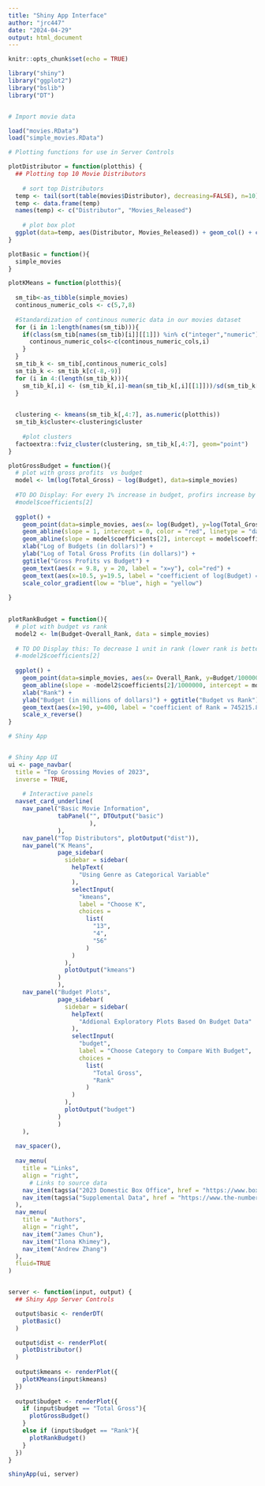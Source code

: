 ```yaml
---
title: "Shiny App Interface"
author: "jrc447"
date: "2024-04-29"
output: html_document
---
```


```r
knitr::opts_chunk$set(echo = TRUE)
```

```r
library("shiny")
library("ggplot2")
library("bslib")
library("DT")


# Import movie data

load("movies.RData")
load("simple_movies.RData")
```


```r
# Plotting functions for use in Server Controls

plotDistributor = function(plotthis) {
  ## Plotting top 10 Movie Distributors
  
    # sort top Distributors
  temp <- tail(sort(table(movies$Distributor), decreasing=FALSE), n=10)
  temp <- data.frame(temp)
  names(temp) <- c("Distributor", "Movies_Released")
  
    # plot box plot
  ggplot(data=temp, aes(Distributor, Movies_Released)) + geom_col() + coord_flip()
}
```

``` r
plotBasic = function(){
  simple_movies
}
```

``` r
plotKMeans = function(plotthis){
  
  sm_tib<-as_tibble(simple_movies)
  continous_numeric_cols <- c(5,7,8)
  
  #Standardization of continous numeric data in our movies dataset 
  for (i in 1:length(names(sm_tib))){
    if(class(sm_tib[names(sm_tib)[i]][[1]]) %in% c("integer","numeric")){
      continous_numeric_cols<-c(continous_numeric_cols,i)
    }
  }
  sm_tib_k <- sm_tib[,continous_numeric_cols]
  sm_tib_k <- sm_tib_k[c(-8,-9)]
  for (i in 4:(length(sm_tib_k))){
    sm_tib_k[,i] <- (sm_tib_k[,i]-mean(sm_tib_k[,i][[1]]))/sd(sm_tib_k[,i][[1]])
  }

  
  clustering <- kmeans(sm_tib_k[,4:7], as.numeric(plotthis)) 
  sm_tib_k$cluster<-clustering$cluster
  
    #plot clusters
  factoextra::fviz_cluster(clustering, sm_tib_k[,4:7], geom="point")
}


```

```r
plotGrossBudget = function(){
  # plot with gross profits  vs budget
  model <- lm(log(Total_Gross) ~ log(Budget), data=simple_movies)
  
  #TO DO Display: For every 1% increase in budget, profirs increase by 0.6%
  #model$coefficients[2]
  
  ggplot() + 
    geom_point(data=simple_movies, aes(x= log(Budget), y=log(Total_Gross), col=Overall_Rank)) +
    geom_abline(slope = 1, intercept = 0, color = "red", linetype = "dashed") + 
    geom_abline(slope = model$coefficients[2], intercept = model$coefficients[1], color = "deeppink") + 
    xlab("Log of Budgets (in dollars)") + 
    ylab("Log of Total Gross Profits (in dollars)") + 
    ggtitle("Gross Profits vs Budget") +
    geom_text(aes(x = 9.8, y = 20, label = "x=y"), col="red") + 
    geom_text(aes(x=10.5, y=19.5, label = "coefficient of log(Budget) = 0.60")) +
    scale_color_gradient(low = "blue", high = "yellow")
  
}
  
```

```r

plotRankBudget = function(){  
  # plot with budget vs rank
  model2 <- lm(Budget~Overall_Rank, data = simple_movies)
  
  # TO DO Display this: To decrease 1 unit in rank (lower rank is better), budget increases by approximately $745,000
  #-model2$coefficients[2]
  
  ggplot() + 
    geom_point(data=simple_movies, aes(x= Overall_Rank, y=Budget/1000000)) +
    geom_abline(slope = -model2$coefficients[2]/1000000, intercept = model2$coefficients[1]/1000000, color = "blue") + 
    xlab("Rank") + 
    ylab("Budget (in millions of dollars)") + ggtitle("Budget vs Rank") + 
    geom_text(aes(x=190, y=400, label = "coefficient of Rank = 745215.8")) +
    scale_x_reverse() 
}
```

```r
# Shiny App 


# Shiny App UI
ui <- page_navbar(
  title = "Top Grossing Movies of 2023",
  inverse = TRUE,
  
    # Interactive panels 
  navset_card_underline(
    nav_panel("Basic Movie Information", 
              tabPanel("", DTOutput("basic")
                       ),
              ),
    nav_panel("Top Distributors", plotOutput("dist")),
    nav_panel("K Means", 
              page_sidebar(
                sidebar = sidebar(
                  helpText(
                    "Using Genre as Categorical Variable"
                  ),
                  selectInput(
                    "kmeans",
                    label = "Choose K",
                    choices = 
                      list(
                        "13",
                        "4",
                        "56"
                      )
                  )
                ),
                plotOutput("kmeans")
              )
              ),
    nav_panel("Budget Plots", 
              page_sidebar(
                sidebar = sidebar(
                  helpText(
                    "Addional Exploratory Plots Based On Budget Data"
                  ),
                  selectInput(
                    "budget",
                    label = "Choose Category to Compare With Budget",
                    choices = 
                      list(
                        "Total Gross",
                        "Rank"
                      )
                  )
                ),
                plotOutput("budget")
              )
              )
    ),
  
  nav_spacer(),
  
  nav_menu(
    title = "Links",
    align = "right",
      # Links to source data
    nav_item(tags$a("2023 Domestic Box Office", href = "https://www.boxofficemojo.com/year/2023/?ref_=bo_yl_table_2")),
    nav_item(tags$a("Supplemental Data", href = "https://www.the-numbers.com/market/2023/top-grossing-movies"))
  ),
  nav_menu(
    title = "Authors",
    align = "right",
    nav_item("James Chun"),
    nav_item("Ilona Khimey"), 
    nav_item("Andrew Zhang")
  ),
  fluid=TRUE
)


server <- function(input, output) {
  ## Shiny App Server Controls

  output$basic <- renderDT(
    plotBasic()
  )

  output$dist <- renderPlot(
    plotDistributor()
  )
  
  output$kmeans <- renderPlot({
    plotKMeans(input$kmeans)
  })
  
  output$budget <- renderPlot({
    if (input$budget == "Total Gross"){
      plotGrossBudget() 
    }
    else if (input$budget == "Rank"){
      plotRankBudget()
    }
  })
}

shinyApp(ui, server)


```







